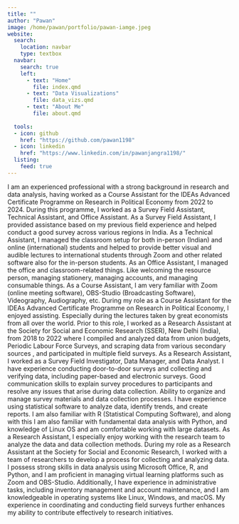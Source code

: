 ```yaml
---
title: ""
author: "Pawan"
image: /home/pawan/portfolio/pawan-iamge.jpeg
website:
  search: 
    location: navbar
    type: textbox
  navbar:
    search: true
    left:
      - text: "Home"
        file: index.qmd
      - text: "Data Visualizations"
        file: data_vizs.qmd
      - text: "About Me"
        file: about.qmd
 
  tools:
  - icon: github
    href: "https://github.com/pawan1198"
  - icon: linkedin
    href: "https://www.linkedin.com/in/pawanjangra1198/"    
  listing:
    feed: true    
---
```


I am an experienced professional with a strong background in research and data analysis, having worked as a Course Assistant for the IDEAs Advanced Certificate Programme on Research in Political Economy from 2022 to 2024. During this programme, I worked as a Survey Field Assistant, Technical Assistant, and Office Assistant. As a Survey Field Assistant, I provided assistance based on my previous field experience and helped conduct a good survey across various regions in India. As a Technical Assistant, I managed the classroom setup for both in-person (Indian) and online (international) students and helped to provide better visual and audible lectures to international students through Zoom and other related software also for the in-person students. As an Office Assistant, I managed the office and classroom-related things. Like welcoming the resource person, managing stationery, managing accounts, and managing consumable things. As a Course Assistant, I am very familiar with Zoom (online meeting software), OBS-Studio (Broadcasting Software), Videography, Audiography, etc. During my role as a Course Assistant for the IDEAs Advanced Certificate Programme on Research in Political Economy, I enjoyed assisting. Especially during the lectures taken by great economists from all over the world.
Prior to this role, I worked as a Research Assistant at the Society for Social and Economic Research (SSER), New Delhi (India), from 2018 to 2022 where I compiled and analyzed data from union budgets, Periodic Labour Force Surveys, and scraping data from various secondary sources , and participated in multiple field surveys. As a Research Assistant, I worked as a Survey Field Investigator, Data Manager, and Data Analyst. I have experience conducting door-to-door surveys and collecting and verifying data, including paper-based and electronic surveys. Good communication skills to explain survey procedures to participants and resolve any issues that arise during data collection. Ability to organize and manage survey materials and data collection processes. I have experience using statistical software to analyze data, identify trends, and create reports. I am also familiar with R (Statistical Computing Software), and along with this I am also familiar with fundamental data analysis with Python, and knowledge of Linux OS and am comfortable working with large datasets. As a Research Assistant, I especially enjoy working with the research team to analyze the data and data collection methods. During my role as a Research Assistant at the Society for Social and Economic Research, I worked with a team of researchers to develop a process for collecting and analyzing data.
I possess strong skills in data analysis using Microsoft Office, R, and Python, and I am proficient in managing virtual learning platforms such as Zoom and OBS-Studio. Additionally, I have experience in administrative tasks, including inventory management and account maintenance, and I am knowledgeable in operating systems like Linux, Windows, and macOS. My experience in coordinating and conducting field surveys further enhances my ability to contribute effectively to research initiatives.


